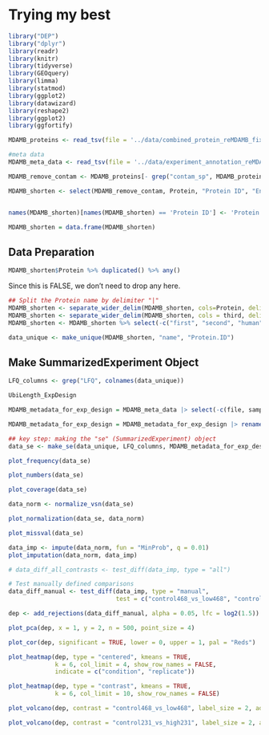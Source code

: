 # Trying my best

```r
library("DEP")
library("dplyr")
library(readr)
library(knitr)
library(tidyverse)
library(GEOquery)
library(limma)
library(statmod)
library(ggplot2)
library(datawizard)
library(reshape2)
library(ggplot2)
library(ggfortify)
```

```r
MDAMB_proteins <- read_tsv(file = '../data/combined_protein_reMDAMB_fixed.tsv')

#meta data
MDAMB_meta_data <- read_tsv(file = '../data/experiment_annotation_reMDAMB_fixed.tsv')
```

```r
MDAMB_remove_contam <- MDAMB_proteins[- grep("contam_sp", MDAMB_proteins$Protein),]

MDAMB_shorten <- select(MDAMB_remove_contam, Protein, "Protein ID", "Entry Name", Description, contains("LFQ"))


names(MDAMB_shorten)[names(MDAMB_shorten) == 'Protein ID'] <- 'Protein.ID'

MDAMB_shorten = data.frame(MDAMB_shorten)
```

## Data Preparation

```r
MDAMB_shorten$Protein %>% duplicated() %>% any()
```

Since this is FALSE, we don't need to drop any here.

```r
## Split the Protein name by delimiter "|"
MDAMB_shorten <- separate_wider_delim(MDAMB_shorten, cols=Protein, delim = "|", names = c("first", "second", "third"))
MDAMB_shorten <- separate_wider_delim(MDAMB_shorten, cols = third, delim = "_", names= c("name", "human"))
MDAMB_shorten <- MDAMB_shorten %>% select(-c("first", "second", "human"))

data_unique <- make_unique(MDAMB_shorten, "name", "Protein.ID")
```

## Make SummarizedExperiment Object

```r
LFQ_columns <- grep("LFQ", colnames(data_unique))
```

```r
UbiLength_ExpDesign
```

```r
MDAMB_metadata_for_exp_design = MDAMB_meta_data |> select(-c(file, sample))

MDAMB_metadata_for_exp_design = MDAMB_metadata_for_exp_design |> rename_("label" = "sample_name")

## key step: making the "se" (SummarizedExperiment) object
data_se <- make_se(data_unique, LFQ_columns, MDAMB_metadata_for_exp_design)
```

```r
plot_frequency(data_se)
```

```r
plot_numbers(data_se)
```

```r
plot_coverage(data_se)
```

```r
data_norm <- normalize_vsn(data_se)
```

```r
plot_normalization(data_se, data_norm)
```

```r
plot_missval(data_se)
```

```r
data_imp <- impute(data_norm, fun = "MinProb", q = 0.01)
plot_imputation(data_norm, data_imp)
```

```r
# data_diff_all_contrasts <- test_diff(data_imp, type = "all")

# Test manually defined comparisons
data_diff_manual <- test_diff(data_imp, type = "manual", 
                              test = c("control468_vs_low468", "control231_vs_high231"))

dep <- add_rejections(data_diff_manual, alpha = 0.05, lfc = log2(1.5))
```

```r
plot_pca(dep, x = 1, y = 2, n = 500, point_size = 4)
```

```r
plot_cor(dep, significant = TRUE, lower = 0, upper = 1, pal = "Reds")
```

```r
plot_heatmap(dep, type = "centered", kmeans = TRUE, 
             k = 6, col_limit = 4, show_row_names = FALSE,
             indicate = c("condition", "replicate"))
```

```r
plot_heatmap(dep, type = "contrast", kmeans = TRUE, 
             k = 6, col_limit = 10, show_row_names = FALSE)
```

```r
plot_volcano(dep, contrast = "control468_vs_low468", label_size = 2, add_names = TRUE)
```

```r
plot_volcano(dep, contrast = "control231_vs_high231", label_size = 2, add_names = TRUE)
```
